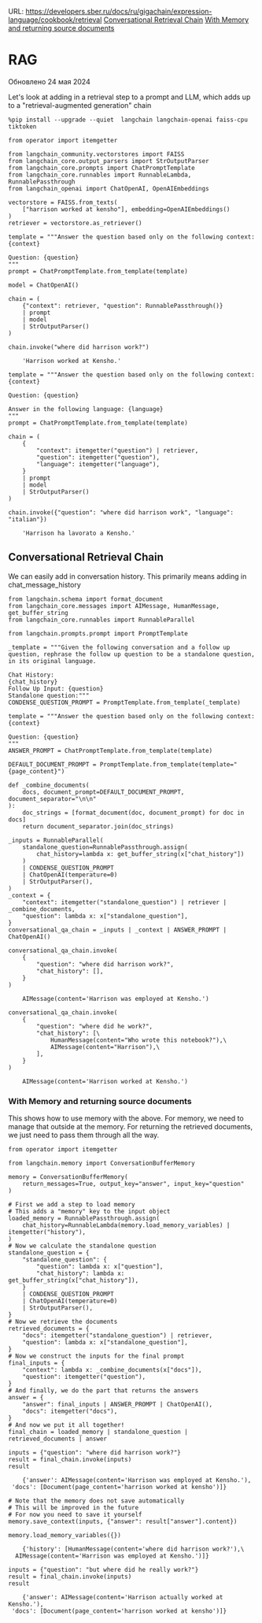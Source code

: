 URL: https://developers.sber.ru/docs/ru/gigachain/expression-language/cookbook/retrieval
[Conversational Retrieval Chain](#conversational-retrieval-chain) [With Memory and returning source documents](#with-memory-and-returning-source-documents)

# RAG

Обновлено 24 мая 2024

Let's look at adding in a retrieval step to a prompt and LLM, which adds up to a "retrieval-augmented generation" chain

```sc-hsZwpi iRCOPc codeBlockLines_p187
%pip install --upgrade --quiet  langchain langchain-openai faiss-cpu tiktoken

```

```sc-hsZwpi iRCOPc codeBlockLines_p187
from operator import itemgetter

from langchain_community.vectorstores import FAISS
from langchain_core.output_parsers import StrOutputParser
from langchain_core.prompts import ChatPromptTemplate
from langchain_core.runnables import RunnableLambda, RunnablePassthrough
from langchain_openai import ChatOpenAI, OpenAIEmbeddings

```

```sc-hsZwpi iRCOPc codeBlockLines_p187
vectorstore = FAISS.from_texts(
    ["harrison worked at kensho"], embedding=OpenAIEmbeddings()
)
retriever = vectorstore.as_retriever()

template = """Answer the question based only on the following context:
{context}

Question: {question}
"""
prompt = ChatPromptTemplate.from_template(template)

model = ChatOpenAI()

```

```sc-hsZwpi iRCOPc codeBlockLines_p187
chain = (
    {"context": retriever, "question": RunnablePassthrough()}
    | prompt
    | model
    | StrOutputParser()
)

```

```sc-hsZwpi iRCOPc codeBlockLines_p187
chain.invoke("where did harrison work?")

```

```sc-hsZwpi iRCOPc codeBlockLines_p187
    'Harrison worked at Kensho.'

```

```sc-hsZwpi iRCOPc codeBlockLines_p187
template = """Answer the question based only on the following context:
{context}

Question: {question}

Answer in the following language: {language}
"""
prompt = ChatPromptTemplate.from_template(template)

chain = (
    {
        "context": itemgetter("question") | retriever,
        "question": itemgetter("question"),
        "language": itemgetter("language"),
    }
    | prompt
    | model
    | StrOutputParser()
)

```

```sc-hsZwpi iRCOPc codeBlockLines_p187
chain.invoke({"question": "where did harrison work", "language": "italian"})

```

```sc-hsZwpi iRCOPc codeBlockLines_p187
    'Harrison ha lavorato a Kensho.'

```

## Conversational Retrieval Chain﻿

We can easily add in conversation history. This primarily means adding in chat\_message\_history

```sc-hsZwpi iRCOPc codeBlockLines_p187
from langchain.schema import format_document
from langchain_core.messages import AIMessage, HumanMessage, get_buffer_string
from langchain_core.runnables import RunnableParallel

```

```sc-hsZwpi iRCOPc codeBlockLines_p187
from langchain.prompts.prompt import PromptTemplate

_template = """Given the following conversation and a follow up question, rephrase the follow up question to be a standalone question, in its original language.

Chat History:
{chat_history}
Follow Up Input: {question}
Standalone question:"""
CONDENSE_QUESTION_PROMPT = PromptTemplate.from_template(_template)

```

```sc-hsZwpi iRCOPc codeBlockLines_p187
template = """Answer the question based only on the following context:
{context}

Question: {question}
"""
ANSWER_PROMPT = ChatPromptTemplate.from_template(template)

```

```sc-hsZwpi iRCOPc codeBlockLines_p187
DEFAULT_DOCUMENT_PROMPT = PromptTemplate.from_template(template="{page_content}")

def _combine_documents(
    docs, document_prompt=DEFAULT_DOCUMENT_PROMPT, document_separator="\n\n"
):
    doc_strings = [format_document(doc, document_prompt) for doc in docs]
    return document_separator.join(doc_strings)

```

```sc-hsZwpi iRCOPc codeBlockLines_p187
_inputs = RunnableParallel(
    standalone_question=RunnablePassthrough.assign(
        chat_history=lambda x: get_buffer_string(x["chat_history"])
    )
    | CONDENSE_QUESTION_PROMPT
    | ChatOpenAI(temperature=0)
    | StrOutputParser(),
)
_context = {
    "context": itemgetter("standalone_question") | retriever | _combine_documents,
    "question": lambda x: x["standalone_question"],
}
conversational_qa_chain = _inputs | _context | ANSWER_PROMPT | ChatOpenAI()

```

```sc-hsZwpi iRCOPc codeBlockLines_p187
conversational_qa_chain.invoke(
    {
        "question": "where did harrison work?",
        "chat_history": [],
    }
)

```

```sc-hsZwpi iRCOPc codeBlockLines_p187
    AIMessage(content='Harrison was employed at Kensho.')

```

```sc-hsZwpi iRCOPc codeBlockLines_p187
conversational_qa_chain.invoke(
    {
        "question": "where did he work?",
        "chat_history": [\
            HumanMessage(content="Who wrote this notebook?"),\
            AIMessage(content="Harrison"),\
        ],
    }
)

```

```sc-hsZwpi iRCOPc codeBlockLines_p187
    AIMessage(content='Harrison worked at Kensho.')

```

### With Memory and returning source documents﻿

This shows how to use memory with the above. For memory, we need to manage that outside at the memory. For returning the retrieved documents, we just need to pass them through all the way.

```sc-hsZwpi iRCOPc codeBlockLines_p187
from operator import itemgetter

from langchain.memory import ConversationBufferMemory

```

```sc-hsZwpi iRCOPc codeBlockLines_p187
memory = ConversationBufferMemory(
    return_messages=True, output_key="answer", input_key="question"
)

```

```sc-hsZwpi iRCOPc codeBlockLines_p187
# First we add a step to load memory
# This adds a "memory" key to the input object
loaded_memory = RunnablePassthrough.assign(
    chat_history=RunnableLambda(memory.load_memory_variables) | itemgetter("history"),
)
# Now we calculate the standalone question
standalone_question = {
    "standalone_question": {
        "question": lambda x: x["question"],
        "chat_history": lambda x: get_buffer_string(x["chat_history"]),
    }
    | CONDENSE_QUESTION_PROMPT
    | ChatOpenAI(temperature=0)
    | StrOutputParser(),
}
# Now we retrieve the documents
retrieved_documents = {
    "docs": itemgetter("standalone_question") | retriever,
    "question": lambda x: x["standalone_question"],
}
# Now we construct the inputs for the final prompt
final_inputs = {
    "context": lambda x: _combine_documents(x["docs"]),
    "question": itemgetter("question"),
}
# And finally, we do the part that returns the answers
answer = {
    "answer": final_inputs | ANSWER_PROMPT | ChatOpenAI(),
    "docs": itemgetter("docs"),
}
# And now we put it all together!
final_chain = loaded_memory | standalone_question | retrieved_documents | answer

```

```sc-hsZwpi iRCOPc codeBlockLines_p187
inputs = {"question": "where did harrison work?"}
result = final_chain.invoke(inputs)
result

```

```sc-hsZwpi iRCOPc codeBlockLines_p187
    {'answer': AIMessage(content='Harrison was employed at Kensho.'),
 'docs': [Document(page_content='harrison worked at kensho')]}

```

```sc-hsZwpi iRCOPc codeBlockLines_p187
# Note that the memory does not save automatically
# This will be improved in the future
# For now you need to save it yourself
memory.save_context(inputs, {"answer": result["answer"].content})

```

```sc-hsZwpi iRCOPc codeBlockLines_p187
memory.load_memory_variables({})

```

```sc-hsZwpi iRCOPc codeBlockLines_p187
    {'history': [HumanMessage(content='where did harrison work?'),\
  AIMessage(content='Harrison was employed at Kensho.')]}

```

```sc-hsZwpi iRCOPc codeBlockLines_p187
inputs = {"question": "but where did he really work?"}
result = final_chain.invoke(inputs)
result

```

```sc-hsZwpi iRCOPc codeBlockLines_p187
    {'answer': AIMessage(content='Harrison actually worked at Kensho.'),
 'docs': [Document(page_content='harrison worked at kensho')]}

```